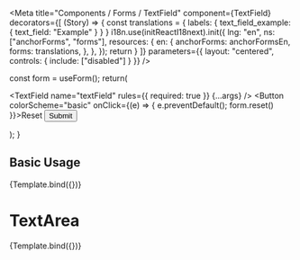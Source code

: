 

<Meta
  title="Components / Forms / TextField"
  component={TextField}
  decorators={[
    (Story) => {
      const translations = {
        labels: {
          text_field_example: {
            text_field: "Example"
          }
        }
      }
      i18n.use(initReactI18next).init({
        lng: "en",
        ns: ["anchorForms", "forms"],
        resources: {
          en: {
            anchorForms: anchorFormsEn,
            forms: translations,
          },
        },
      });
      return <Story />
    }
  ]}
  parameters={{
    layout: "centered",
    controls: {
      include: ["disabled"]
    }
  }}
/>

  const form = useForm();
  return(
    <Form form={form} id="text-field-example" scope="text-field-example">
      <TextField name="textField" rules={{ required: true }} {...args} />
      <Flex>
        <Button colorScheme="basic" onClick={(e) => { e.preventDefault(); form.reset() }}>Reset</Button>
        <Button colorScheme="primary">Submit</Button>
      </Flex>
    </Form>
  );
}

## Basic Usage

<Canvas>
  <Story args={{ disabled: false }} name="TextField">
    {Template.bind({})}
  </Story>
</Canvas>

# TextArea

<Canvas>
  <Story args={{ disabled: false, Component: TextArea }} name="TextArea TextField">
    {Template.bind({})}
  </Story>
</Canvas>

